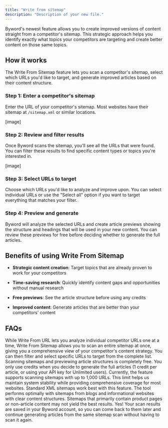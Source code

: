 ```yaml
---
title: "Write from sitemap"
description: "Description of your new file."
---
```


Byword's newest feature allows you to create improved versions of content straight from a competitor's sitemap. This strategic approach helps you identify exactly what topics your competitors are targeting and create better content on those same topics.

## How it works

The Write From Sitemap feature lets you scan a competitor's sitemap, select which URLs you'd like to target, and generate improved articles based on their content structure.

### Step 1: Enter a competitor's sitemap

Enter the URL of your competitor's sitemap. Most websites have their sitemap at `/sitemap.xml` or similar locations.

\[image]

### Step 2: Review and filter results

Once Byword scans the sitemap, you'll see all the URLs that were found. You can filter these results to find specific content types or topics you're interested in.

\[image]

### Step 3: Select URLs to target

Choose which URLs you'd like to analyze and improve upon. You can select individual URLs or use the "Select all" option if you want to target everything that matches your filter.

### Step 4: Preview and generate

Byword will analyze the selected URLs and create article previews showing the structure and headings that will be used in your new content. You can review these previews for free before deciding whether to generate the full articles.

## Benefits of using Write From Sitemap

* **Strategic content creation**: Target topics that are already proven to work for your competitors

* **Time-saving research**: Quickly identify content gaps and opportunities without manual research

* **Free previews**: See the article structure before using any credits

* **Improved content**: Generate articles that are better than your competitors' content

## FAQs

<Accordion title="How does this differ from Write From URL?">
  While Write From URL lets you analyze individual competitor URLs one at a time, Write From Sitemap allows you to scan an entire sitemap at once, giving you a comprehensive view of your competitor's content strategy. You can then filter and select specific URLs to target from the complete list.
</Accordion>

<Accordion title="Does this cost anything to use?">
  Scanning sitemaps and previewing article structures is completely free. You only use credits when you decide to generate the full articles (1 credit per article, or using your API key for Unlimited users).
</Accordion>

<Accordion title="Are there limits to how many URLs I can scan?">
  Currently, the feature supports scanning sitemaps with up to 1,000 URLs. This limit helps us maintain system stability while providing comprehensive coverage for most websites.
</Accordion>

<Accordion title="What types of sitemaps work best?">
  Standard XML sitemaps work best with this feature. The tool performs optimally with sitemaps from blogs and informational websites with clear content structures. Sitemaps that primarily contain product pages or non-article content may not yield the best results.
</Accordion>

<Accordion title="Can I save my scan results for later?">
  Yes! Your scan results are saved in your Byword account, so you can come back to them later and continue generating articles from the same sitemap scan without having to scan it again.
</Accordion>